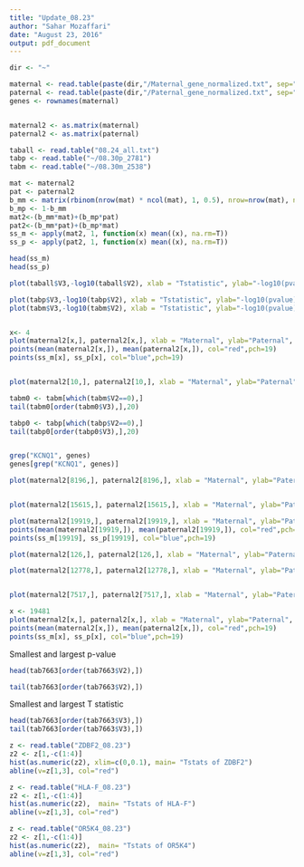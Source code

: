 ```yaml
---
title: "Update_08.23"
author: "Sahar Mozaffari"
date: "August 23, 2016"
output: pdf_document
---
```


```r
dir <- "~"

maternal <- read.table(paste(dir,"/Maternal_gene_normalized.txt", sep=""), check.names = F)
paternal <- read.table(paste(dir,"/Paternal_gene_normalized.txt", sep=""),  check.names = F)
genes <- rownames(maternal)


maternal2 <- as.matrix(maternal)
paternal2 <- as.matrix(paternal)

taball <- read.table("08.24_all.txt")
tabp <- read.table("~/08.30p_2781")
tabm <- read.table("~/08.30m_2538")
```

```r
mat <- maternal2
pat <- paternal2
b_mm <- matrix(rbinom(nrow(mat) * ncol(mat), 1, 0.5), nrow=nrow(mat), ncol=ncol(mat))
b_mp <- 1-b_mm
mat2<-(b_mm*mat)+(b_mp*pat)
pat2<-(b_mm*pat)+(b_mp*mat)
ss_m <- apply(mat2, 1, function(x) mean((x), na.rm=T))
ss_p <- apply(pat2, 1, function(x) mean((x), na.rm=T))

head(ss_m)
head(ss_p)

```



```r
plot(taball$V3,-log10(taball$V2), xlab = "Tstatistic", ylab="-log10(pvalue)", main = "Asymmetry Test")

plot(tabp$V3,-log10(tabp$V2), xlab = "Tstatistic", ylab="-log10(pvalue)", main = "Asymmetry Test")
plot(tabm$V3,-log10(tabm$V2), xlab = "Tstatistic", ylab="-log10(pvalue)", main = "Asymmetry Test")


x<- 4
plot(maternal2[x,], paternal2[x,], xlab = "Maternal", ylab="Paternal", main = "A1CF expression")
points(mean(maternal2[x,]), mean(paternal2[x,]), col="red",pch=19)
points(ss_m[x], ss_p[x], col="blue",pch=19)


plot(maternal2[10,], paternal2[10,], xlab = "Maternal", ylab="Paternal", main = "A4GNT expression: Tstat = 4.387129e-08")

tabm0 <- tabm[which(tabm$V2==0),]
tail(tabm0[order(tabm0$V3),],20)

tabp0 <- tabp[which(tabp$V2==0),]
tail(tabp0[order(tabp0$V3),],20)


grep("KCNQ1", genes)
genes[grep("KCNQ1", genes)]

plot(maternal2[8196,], paternal2[8196,], xlab = "Maternal", ylab="Paternal", main = "KCNQ1 expression: Tstat=0.024, P=0", xlim=c(0,7), ylim=c(0,7))


plot(maternal2[15615,], paternal2[15615,], xlab = "Maternal", ylab="Paternal", main = "SEC22B expression: Tstat=2.5, P=0", xlim=c(0,80), ylim=c(0,80))

plot(maternal2[19919,], paternal2[19919,], xlab = "Maternal", ylab="Paternal", main = "ZNF597 expression",xlim=c(0,1.1), ylim=c(0,1.1))
points(mean(maternal2[19919,]), mean(paternal2[19919,]), col="red",pch=19)
points(ss_m[19919], ss_p[19919], col="blue",pch=19)

```


```r

plot(maternal2[126,], paternal2[126,], xlab = "Maternal", ylab="Paternal", main = "CXCL5 expression: Tstat=0")

plot(maternal2[12778,], paternal2[12778,], xlab = "Maternal", ylab="Paternal", main = "OR5K4 expression: Tstat=2.780869e-07")


plot(maternal2[7517,], paternal2[7517,], xlab = "Maternal", ylab="Paternal", main = "HSPA8 expression : Tstat =10.9397662", xlim=c(0,250), ylim=c(0,250))

x <- 19481
plot(maternal2[x,], paternal2[x,], xlab = "Maternal", ylab="Paternal", main = "ZDBF2 expression ",xlim=c(0,5), ylim=c(0,5))
points(mean(maternal2[x,]), mean(paternal2[x,]), col="red",pch=19)
points(ss_m[x], ss_p[x], col="blue",pch=19)

```


Smallest and largest p-value 
```r
head(tab7663[order(tab7663$V2),])

tail(tab7663[order(tab7663$V2),])

```


Smallest and largest T statistic
```r

head(tab7663[order(tab7663$V3),])
tail(tab7663[order(tab7663$V3),])


```



```r

z <- read.table("ZDBF2_08.23")
z2 <- z[1,-c(1:4)]
hist(as.numeric(z2), xlim=c(0,0.1), main= "Tstats of ZDBF2")
abline(v=z[1,3], col="red")


```


```r

z <- read.table("HLA-F_08.23")
z2 <- z[1,-c(1:4)]
hist(as.numeric(z2),  main= "Tstats of HLA-F")
abline(v=z[1,3], col="red")


```



```r

z <- read.table("OR5K4_08.23")
z2 <- z[1,-c(1:4)]
hist(as.numeric(z2),  main= "Tstats of OR5K4")
abline(v=z[1,3], col="red")


```



